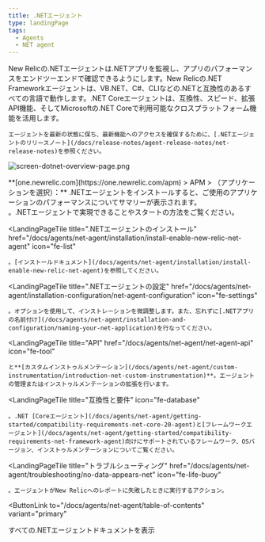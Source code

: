 ```yaml
---
title: .NETエージェント
type: landingPage
tags:
  - Agents
  - NET agent
---
```


<LandingPageHero>
  <HeroContent>
    New Relicの.NETエージェントは.NETアプリを監視し、アプリのパフォーマンスをエンドツーエンドで確認できるようにします。New Relicの.NET Frameworkエージェントは、VB.NET、C#、CLIなどの.NETと互換性のあるすべての言語で動作します。.NET Coreエージェントは、互換性、スピード、拡張API機能、そしてMicrosoftの.NET Coreで利用可能なクロスプラットフォーム機能を活用します。

    エージェントを最新の状態に保ち、最新機能へのアクセスを確保するために、[.NETエージェントのリリースノート](/docs/release-notes/agent-release-notes/net-release-notes)を参照ください。
  </HeroContent>

  ![screen-dotnet-overview-page.png](./images/screen-dotnet-overview-page.png "screen-dotnet-overview-page.png")

  <figcaption>
    **[one.newrelic.com](https://one.newrelic.com/apm) > APM > （アプリケーションを選択）：** .NETエージェントをインストールすると、ご使用のアプリケーションのパフォーマンスについてサマリーが表示されます。
  </figcaption>
</LandingPageHero>

<LandingPageTileGrid>
  <LandingPageTile
    title=".NET向けNew Relicの紹介"
    href="/docs/agents/net-agent/getting-started/introduction-new-relic-net"
    icon="fe-terminal"
  >
    。.NETエージェントで実現できることやスタートの方法をご覧ください。
  </LandingPageTile>

  <LandingPageTile
    title=".NETエージェントのインストール"
    href="/docs/agents/net-agent/installation/install-enable-new-relic-net-agent"
    icon="fe-list"
  >
    。[インストールドキュメント](/docs/agents/net-agent/installation/install-enable-new-relic-net-agent)を参照してください。
  </LandingPageTile>

  <LandingPageTile
    title=".NETエージェントの設定"
    href="/docs/agents/net-agent/installation-configuration/net-agent-configuration"
    icon="fe-settings"
  >
    。オプションを使用して、インストレーションを微調整します。また、忘れずに[.NETアプリの名前付け](/docs/agents/net-agent/installation-and-configuration/naming-your-net-application)を行なってください。
  </LandingPageTile>

  <LandingPageTile
    title="API"
    href="/docs/agents/net-agent/net-agent-api"
    icon="fe-tool"
  >
    と**[カスタムインストゥルメンテーション](/docs/agents/net-agent/custom-instrumentation/introduction-net-custom-instrumentation)**。エージェントの管理またはインストゥルメンテーションの拡張を行います。
  </LandingPageTile>

  <LandingPageTile
    title="互換性と要件"
    icon="fe-database"
  >
    。.NET [Coreエージェント](/docs/agents/net-agent/getting-started/compatibility-requirements-net-core-20-agent)と[フレームワークエージェント](/docs/agents/net-agent/getting-started/compatibility-requirements-net-framework-agent)向けにサポートされているフレームワーク、OSバージョン、インストゥルメンテーションについてご覧ください。
  </LandingPageTile>

  <LandingPageTile
    title="トラブルシューティング"
    href="/docs/agents/net-agent/troubleshooting/no-data-appears-net"
    icon="fe-life-buoy"
  >
    。エージェントがNew Relicへのレポートに失敗したときに実行するアクション。
  </LandingPageTile>
</LandingPageTileGrid>

<ButtonLink
  to="/docs/agents/net-agent/table-of-contents"
  variant="primary"
>
  すべての.NETエージェントドキュメントを表示
</ButtonLink>
